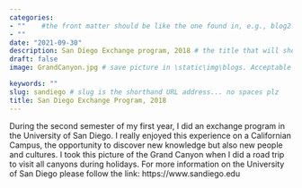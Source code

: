 ```yaml
---
categories:  
- ""    #the front matter should be like the one found in, e.g., blog2.md. It cannot be like the normal Rmd we used
- ""
date: "2021-09-30"
description: San Diego Exchange program, 2018 # the title that will show up once someone gets to this page
draft: false
image: GrandCanyon.jpg # save picture in \static\img\blogs. Acceptable formats= jpg, jpeg, or png . Your iPhone pics wont work

keywords: ""
slug: sandiego # slug is the shorthand URL address... no spaces plz
title: San Diego Exchange Program, 2018 
---
```


During the second semester of my first year, I did an exchange program in the University of San Diego. I really enjoyed this experience on a Californian Campus, the opportunity to discover new knowledge but also new people and cultures. I took this picture of the Grand Canyon when I did a road trip to visit all canyons during holidays. 
For more information on the University of San Diego please follow the link: 
https://www.sandiego.edu


